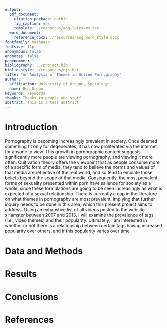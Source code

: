 ```yaml
---
output:
  pdf_document:
    citation_package: natbib
    fig_caption: yes
    template: ./resources/aog-latex-ms.tex
  word_document:
    reference_docx: ./resources/aog_word_style.docx
fontfamily: mathpazo
fontsize: 11pt
anonymous: false
endnotes: false
pagenumber: 1
bibliography: ../project.bib
biblio-style: ./resources/ajs.bst
title: "An Analysis of Themes in Online Pornography"
author:
- affiliation: University of Oregon, Sociology
  name: Ben Dreon
keywords: keywords
thanks: Thanks to people and stuff
abstract: This is a test abstract
---
```


# Introduction
Pornography is becoming increasingly prevalent in society. Once deemed something fit only for degenerates, it has now proliferated via the internet for anyone to view. This growth in pornographic content suggests significantly more people are viewing pornography, and viewing it more often. Cultivation theory offers the viewpoint that as people consume more of a specific form of media, they tend to believe the norms and values of that media are reflective of the real world, and so tend to emulate those beliefs beyond the scope of that media. Consequently, the most prevalent forms of sexuality presented within porn have salience for society as a whole, since these formulations are going to be seen increasingly as what is expected of a sexual relationship. There is currently a gap in the literature on what themes in pornography are most prevalent, implying that further inquiry needs to be done in this area, which this present project aims to address. Using an exhaustive list of all videos posted to the website xHamster between 2007 and 2013, I will examine the prevalence of tags (i.e., video themes) and their popularity. Ultimately, I am interested in whether or not there is a relationship between certain tags having increased popularity over others, and if this popularity varies over time.

# Data and Methods

# Results

# Conclusions

# References
